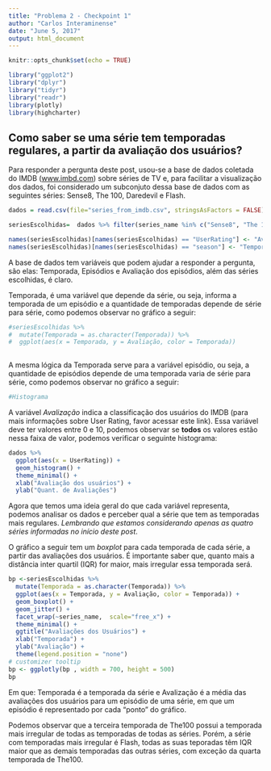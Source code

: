 ```yaml
---
title: "Problema 2 - Checkpoint 1"
author: "Carlos Interaminense"
date: "June 5, 2017"
output: html_document
---
```


```r
knitr::opts_chunk$set(echo = TRUE)
```

```r
library("ggplot2")
library("dplyr")
library("tidyr")
library("readr")
library(plotly)
library(highcharter)

```

## Como saber se uma série tem temporadas regulares, a partir da avaliação dos usuários?

Para responder a pergunta deste post, usou-se a base de dados coletada do IMDB ([www.imbd.com](www.imbd.com)) sobre séries de TV e, para facilitar a visualização dos dados, foi considerado um subconjuto dessa base de dados com as seguintes séries: Sense8, The 100, Daredevil e Flash.

```r
dados = read.csv(file="series_from_imdb.csv", stringsAsFactors = FALSE)
```

```r
seriesEscolhidas=  dados %>% filter(series_name %in% c("Sense8", "The 100", "Daredevil", "Flash"))

names(seriesEscolhidas)[names(seriesEscolhidas) == "UserRating"] <- "Avaliação"
names(seriesEscolhidas)[names(seriesEscolhidas) == "season"] <- "Temporada"
```

A base de dados tem variáveis que podem ajudar a responder a pergunta, são elas: Temporada, Episódios e Avaliação dos episódios, além das séries escolhidas, é claro.

Temporada, é uma variável que depende da série, ou seja, informa a temporada de um episódio e a quantidade de temporadas depende de série para série, como podemos observar no gráfico a seguir:


```r
#seriesEscolhidas %>%
#  mutate(Temporada = as.character(Temporada)) %>%
#  ggplot(aes(x = Temporada, y = Avaliação, color = Temporada))
  
```

A mesma lógica da Temporada serve para a variável episódio, ou seja, a quantidade de episódios depende de uma temporada varia de série para série, como podemos observar no gráfico a seguir:

```r
#Histograma
```

A variável _Avalização_ indica a classificação dos usuários do IMDB (para mais informações sobre User Rating, favor acessar este link). Essa variável deve ter valores entre 0 e 10, podemos observar se  **todos** os valores estão nessa faixa de valor, podemos verificar o seguinte histograma:

```r
dados %>%
  ggplot(aes(x = UserRating)) + 
  geom_histogram() + 
  theme_minimal() +
  xlab("Avaliação dos usuários") + 
  ylab("Quant. de Avaliações")
```


Agora que temos uma ideia geral do que cada variável representa, podemos analisar os dados e perceber qual a série que tem as temporadas mais regulares. _Lembrando que estamos considerando apenas as quatro séries informadas no início deste post_.


O gráfico a seguir tem um _boxplot_ para cada temporada de cada série, a partir das avaliações dos usuários. É importante saber que, quanto mais a distância inter quartil (IQR) for maior, mais irregular essa temporada será.

```r

bp <-seriesEscolhidas %>%
  mutate(Temporada = as.character(Temporada)) %>%
  ggplot(aes(x = Temporada, y = Avaliação, color = Temporada)) + 
  geom_boxplot() +
  geom_jitter() +
  facet_wrap(~series_name,  scale="free_x") +
  theme_minimal() +
  ggtitle("Avaliações dos Usuários") +
  xlab("Temporada") + 
  ylab("Avaliação") +
  theme(legend.position = "none")
# customizer tooltip
bp <- ggplotly(bp , width = 700, height = 500)
bp
```
  
  
Em que: Temporada é a temporada da série e  Avalização é a média das avaliações dos usuários para um episódio de uma série, em que um episódio é representado por cada "ponto" do gráfico. 

Podemos observar que a terceira temporada de The100 possui a temporada mais irregular de todas as temporadas de todas as séries. Porém, a série com temporadas mais irregular é Flash, todas as suas teporadas têm IQR maior que as demais temporadas das outras séries, com exceção da quarta temporada de The100.

